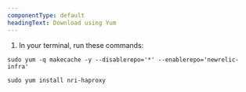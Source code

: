```yaml
---
componentType: default
headingText: Download using Yum
---
```


1. In your terminal, run these commands:

```shell
sudo yum -q makecache -y --disablerepo='*' --enablerepo='newrelic-infra'
```

```shell
sudo yum install nri-haproxy
```
